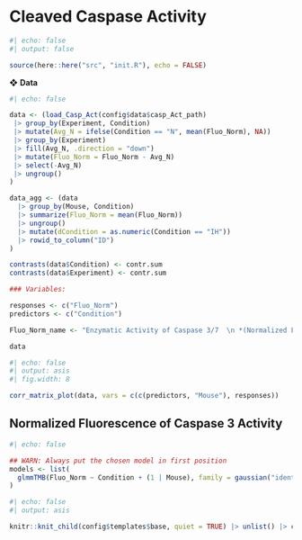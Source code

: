 # Cleaved Caspase Activity

```r
#| echo: false
#| output: false

source(here::here("src", "init.R"), echo = FALSE)
```

❖ **Data**

```r
#| echo: false

data <- (load_Casp_Act(config$data$casp_Act_path) 
 |> group_by(Experiment, Condition)
 |> mutate(Avg_N = ifelse(Condition == "N", mean(Fluo_Norm), NA))
 |> group_by(Experiment)
 |> fill(Avg_N, .direction = "down")
 |> mutate(Fluo_Norm = Fluo_Norm - Avg_N)
 |> select(-Avg_N)
 |> ungroup()
)

data_agg <- (data
  |> group_by(Mouse, Condition) 
  |> summarize(Fluo_Norm = mean(Fluo_Norm)) 
  |> ungroup() 
  |> mutate(dCondition = as.numeric(Condition == "IH")) 
  |> rowid_to_column("ID")
)

contrasts(data$Condition) <- contr.sum
contrasts(data$Experiment) <- contr.sum

### Variables:

responses <- c("Fluo_Norm")
predictors <- c("Condition")

Fluo_Norm_name <- "Enzymatic Activity of Caspase 3/7  \n *(Normalized Fluorescence)*"

data
```

```r
#| echo: false
#| output: asis
#| fig.width: 8

corr_matrix_plot(data, vars = c(c(predictors, "Mouse"), responses))
```

## Normalized Fluorescence of Caspase 3 Activity

```r
#| echo: false

## WARN: Always put the chosen model in first position
models <- list(
  glmmTMB(Fluo_Norm ~ Condition + (1 | Mouse), family = gaussian("identity"), data = data, REML = TRUE)
)
```

```r
#| echo: false
#| output: asis

knitr::knit_child(config$templates$base, quiet = TRUE) |> unlist() |> cat(sep = '\n')
```
